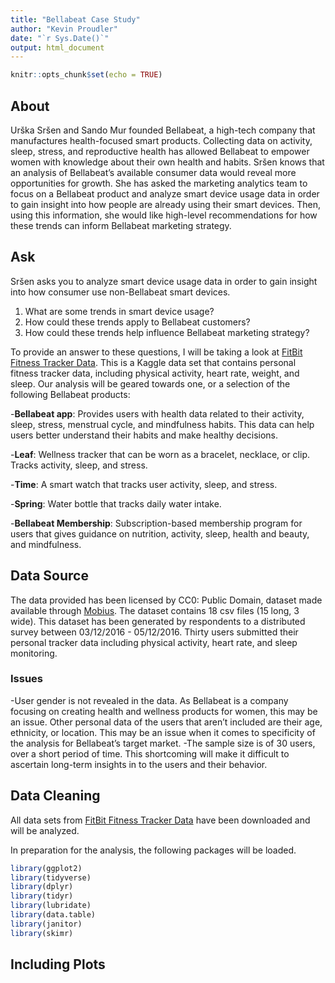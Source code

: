 ```yaml
---
title: "Bellabeat Case Study"
author: "Kevin Proudler"
date: "`r Sys.Date()`"
output: html_document
---
```


```r
knitr::opts_chunk$set(echo = TRUE)
```

## About

Urška Sršen and Sando Mur founded Bellabeat, a high-tech company that manufactures health-focused smart products. Collecting data on activity, sleep, stress, and reproductive health has allowed Bellabeat to empower women with knowledge about their own health and habits. Sršen knows that an analysis of Bellabeat’s available consumer data would reveal more opportunities for growth. She has
asked the marketing analytics team to focus on a Bellabeat product and analyze smart device usage data in order to gain insight into how people are already using their smart devices. Then, using this information, she would like high-level recommendations for how these trends can inform Bellabeat marketing strategy.

## Ask

Sršen asks you to analyze smart device usage data in order to gain insight into how consumer use non-Bellabeat smart devices.

1. What are some trends in smart device usage?
2. How could these trends apply to Bellabeat customers?
3. How could these trends help influence Bellabeat marketing strategy?

To provide an answer to these questions, I will be taking a look at [FitBit Fitness Tracker Data](https://www.kaggle.com/arashnic/fitbit). This is a Kaggle data set that contains personal fitness tracker data, including physical activity, heart rate, weight, and sleep.
Our analysis will be geared towards one, or a selection of the following Bellabeat products:

-**Bellabeat app**: Provides users with health data related to their activity, sleep, stress, menstrual cycle, and mindfulness habits. This data can help users better understand their habits and make healthy decisions.

-**Leaf**: Wellness tracker that can be worn as a bracelet, necklace, or clip. Tracks activity, sleep, and stress.

-**Time**: A smart watch that tracks user activity, sleep, and stress.

-**Spring**: Water bottle that tracks daily water intake.

-**Bellabeat Membership**: Subscription-based membership program for users that gives guidance on nutrition, activity, sleep, health and beauty, and mindfulness.

## Data Source
The data provided has been licensed by CC0: Public Domain, dataset made available through [Mobius](https://www.kaggle.com/arashnic). The dataset contains 18 csv files (15 long, 3 wide). This dataset has been generated by respondents to a distributed survey between 03/12/2016 - 05/12/2016. Thirty users submitted their personal tracker data including physical activity, heart rate, and sleep monitoring.

### Issues

-User gender is not revealed in the data. As Bellabeat is a company focusing on creating health and wellness products for women, this may be an issue. Other personal data of the users that aren't included are their age, ethnicity, or location. This may be an issue when it comes to specificity of the analysis for Bellabeat's target market.
-The sample size is of 30 users, over a short period of time. This shortcoming will make it difficult to ascertain long-term insights in to the users and their behavior.

## Data Cleaning
All data sets from [FitBit Fitness Tracker Data](https://www.kaggle.com/arashnic/fitbit) have been downloaded and will be analyzed.

In preparation for the analysis, the following packages will be loaded.

```r
library(ggplot2)
library(tidyverse)
library(dplyr)
library(tidyr)
library(lubridate)
library(data.table)
library(janitor)
library(skimr)
```

## Including Plots

